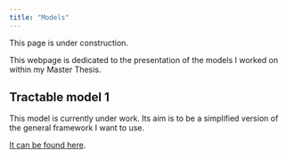 ```yaml
---
title: "Models"
---
```


This page is under construction.

This webpage is dedicated to the presentation of the models I worked on within my Master Thesis.

## Tractable model 1

This model is currently under work. 
Its aim is to be a simplified version of the general framework I want to use. 

[It can be found here](/resources/Tractable_model_1.html). 



